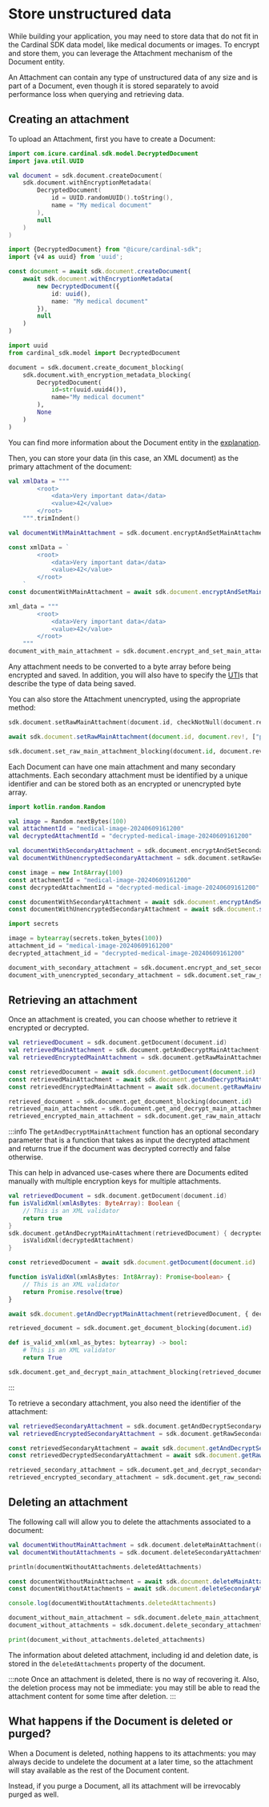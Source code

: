 
# Store unstructured data

While building your application, you may need to store data that do not fit in the Cardinal SDK data model, like medical
documents or images. To encrypt and store them, you can leverage the Attachment mechanism of the Document entity.

An Attachment can contain any type of unstructured data of any size and is part of a Document, even though it is stored 
separately to avoid performance loss when querying and retrieving data.

## Creating an attachment
To upload an Attachment, first you have to create a Document:

<LanguageTabs>

<TabItem value="kotlin">

```kotlin
import com.icure.cardinal.sdk.model.DecryptedDocument
import java.util.UUID

val document = sdk.document.createDocument(
	sdk.document.withEncryptionMetadata(
		DecryptedDocument(
			id = UUID.randomUUID().toString(),
			name = "My medical document"
		),
		null
	)
)
```

</TabItem>

<TabItem value="typescript">

```typescript
import {DecryptedDocument} from "@icure/cardinal-sdk";
import {v4 as uuid} from 'uuid';

const document = await sdk.document.createDocument(
	await sdk.document.withEncryptionMetadata(
		new DecryptedDocument({
			id: uuid(),
			name: "My medical document"
		}),
		null
	)
)
```

</TabItem>

<TabItem value="python">

```python
import uuid
from cardinal_sdk.model import DecryptedDocument

document = sdk.document.create_document_blocking(
	sdk.document.with_encryption_metadata_blocking(
		DecryptedDocument(
			id=str(uuid.uuid4()),
			name="My medical document"
		),
		None
	)
)
```

</TabItem>

</LanguageTabs>

You can find more information about the Document entity in the [explanation](/explanations/data-model/document).

Then, you can store your data (in this case, an XML document) as the primary attachment of the document:

<LanguageTabs>

<TabItem value="kotlin">

```kotlin
val xmlData = """
		<root>
		    <data>Very important data</data>
		    <value>42</value>
		</root>
	""".trimIndent()

val documentWithMainAttachment = sdk.document.encryptAndSetMainAttachment(document, listOf("public.xml"), xmlData.toByteArray(Charsets.UTF_8))
```

</TabItem>

<TabItem value="typescript">

```typescript
const xmlData = `
		<root>
			<data>Very important data</data>
			<value>42</value>
		</root>
	`
const documentWithMainAttachment = await sdk.document.encryptAndSetMainAttachment(document, ["public.xml"], new Int8Array(new TextEncoder().encode(xmlData)))
```

</TabItem>

<TabItem value="python">

```python
xml_data = """
		<root>
			<data>Very important data</data>
			<value>42</value>
		</root>
	"""
document_with_main_attachment = sdk.document.encrypt_and_set_main_attachment_blocking(document, ["public.xml"], bytearray(xml_data, 'utf-8'))
```

</TabItem>

</LanguageTabs>

Any attachment needs to be converted to a byte array before being encrypted and saved. In addition, you will also have
to specify the [UTI](https://developer.apple.com/library/archive/documentation/FileManagement/Conceptual/understanding_utis/understand_utis_conc/understand_utis_conc.html#//apple_ref/doc/uid/TP40001319-CH202-CHDHIJDE)s that describe the type of data being saved.

You can also store the Attachment unencrypted, using the appropriate method:

<LanguageTabs>

<TabItem value="kotlin">

```kotlin
sdk.document.setRawMainAttachment(document.id, checkNotNull(document.rev), listOf("public.xml"), xmlData.toByteArray(Charsets.UTF_8), false)
```

</TabItem>

<TabItem value="typescript">

```typescript
await sdk.document.setRawMainAttachment(document.id, document.rev!, ["public.xml"], new Int8Array(new TextEncoder().encode(xmlData)), false)
```

</TabItem>

<TabItem value="python">

```python
sdk.document.set_raw_main_attachment_blocking(document.id, document.rev, ["public.xml"], bytearray(xml_data, 'utf-8'), False)
```

</TabItem>

</LanguageTabs>

Each Document can have one main attachment and many secondary attachments. Each secondary attachment must be identified by
a unique identifier and can be stored both as an encrypted or unencrypted byte array.

<LanguageTabs>

<TabItem value="kotlin">

```kotlin
import kotlin.random.Random

val image = Random.nextBytes(100)
val attachmentId = "medical-image-20240609161200"
val decryptedAttachmentId = "decrypted-medical-image-20240609161200"

val documentWithSecondaryAttachment = sdk.document.encryptAndSetSecondaryAttachment(documentWithMainAttachment, attachmentId, listOf("public.tiff"), image)
val documentWithUnencryptedSecondaryAttachment = sdk.document.setRawSecondaryAttachment(documentWithSecondaryAttachment.id, decryptedAttachmentId, checkNotNull(documentWithSecondaryAttachment.rev), listOf("public.tiff"), image, false)
```

</TabItem>

<TabItem value="typescript">

```typescript
const image = new Int8Array(100)
const attachmentId = "medical-image-20240609161200"
const decryptedAttachmentId = "decrypted-medical-image-20240609161200"

const documentWithSecondaryAttachment = await sdk.document.encryptAndSetSecondaryAttachment(documentWithMainAttachment, attachmentId, ["public.tiff"], image)
const documentWithUnencryptedSecondaryAttachment = await sdk.document.setRawSecondaryAttachment(documentWithSecondaryAttachment.id, decryptedAttachmentId, documentWithSecondaryAttachment.rev, ["public.tiff"], image, false)
```

</TabItem>

<TabItem value="python">

```python
import secrets

image = bytearray(secrets.token_bytes(100))
attachment_id = "medical-image-20240609161200"
decrypted_attachment_id = "decrypted-medical-image-20240609161200"

document_with_secondary_attachment = sdk.document.encrypt_and_set_secondary_attachment_blocking(document_with_main_attachment, attachment_id, ["public.tiff"], image)
document_with_unencrypted_secondary_attachment = sdk.document.set_raw_secondary_attachment_blocking(document_with_secondary_attachment.id, decrypted_attachment_id, document_with_secondary_attachment.rev, ["public.tiff"], image, False)
```

</TabItem>

</LanguageTabs>

## Retrieving an attachment
Once an attachment is created, you can choose whether to retrieve it encrypted or decrypted.

<LanguageTabs>

<TabItem value="kotlin">

```kotlin
val retrievedDocument = sdk.document.getDocument(document.id)
val retrievedMainAttachment = sdk.document.getAndDecryptMainAttachment(retrievedDocument)
val retrievedEncryptedMainAttachment = sdk.document.getRawMainAttachment(retrievedDocument.id)
```

</TabItem>

<TabItem value="typescript">

```typescript
const retrievedDocument = await sdk.document.getDocument(document.id)
const retrievedMainAttachment = await sdk.document.getAndDecryptMainAttachment(retrievedDocument)
const retrievedEncryptedMainAttachment = await sdk.document.getRawMainAttachment(retrievedDocument.id)
```

</TabItem>

<TabItem value="python">

```python
retrieved_document = sdk.document.get_document_blocking(document.id)
retrieved_main_attachment = sdk.document.get_and_decrypt_main_attachment_blocking(retrieved_document)
retrieved_encrypted_main_attachment = sdk.document.get_raw_main_attachment_blocking(retrieved_document.id)
```

</TabItem>

</LanguageTabs>


:::info
The `getAndDecryptMainAttachment` function has an optional secondary parameter that is a function that takes as input 
the decrypted attachment and returns true if the document was decrypted correctly and false otherwise.

This can help in advanced use-cases where there are Documents edited manually with multiple encryption keys for multiple
attachments.

<LanguageTabs>

<TabItem value="kotlin">

```kotlin
val retrievedDocument = sdk.document.getDocument(document.id)
fun isValidXml(xmlAsBytes: ByteArray): Boolean {
	// This is an XML validator
	return true
}
sdk.document.getAndDecryptMainAttachment(retrievedDocument) { decryptedAttachment ->
	isValidXml(decryptedAttachment)
}
```

</TabItem>

<TabItem value="typescript">

```typescript
const retrievedDocument = await sdk.document.getDocument(document.id)

function isValidXml(xmlAsBytes: Int8Array): Promise<boolean> {
	// This is an XML validator
	return Promise.resolve(true)
}

await sdk.document.getAndDecryptMainAttachment(retrievedDocument, { decryptedAttachmentValidator: isValidXml })
```

</TabItem>

<TabItem value="python">

```python
retrieved_document = sdk.document.get_document_blocking(document.id)

def is_valid_xml(xml_as_bytes: bytearray) -> bool:
	# This is an XML validator
	return True

sdk.document.get_and_decrypt_main_attachment_blocking(retrieved_document, is_valid_xml)
```

</TabItem>

</LanguageTabs>
:::

To retrieve a secondary attachment, you also need the identifier of the attachment:

<LanguageTabs>

<TabItem value="kotlin">

```kotlin
val retrievedSecondaryAttachment = sdk.document.getAndDecryptSecondaryAttachment(retrievedDocument, attachmentId)
val retrievedEncryptedSecondaryAttachment = sdk.document.getRawSecondaryAttachment(retrievedDocument.id, attachmentId)
```

</TabItem>

<TabItem value="typescript">

```typescript
const retrievedSecondaryAttachment = await sdk.document.getAndDecryptSecondaryAttachment(retrievedDocument, attachmentId)
const retrievedDecryptedSecondaryAttachment = await sdk.document.getRawSecondaryAttachment(retrievedDocument.id, attachmentId)
```

</TabItem>

<TabItem value="python">

```python
retrieved_secondary_attachment = sdk.document.get_and_decrypt_secondary_attachment_blocking(retrieved_document, attachment_id)
retrieved_encrypted_secondary_attachment = sdk.document.get_raw_secondary_attachment_blocking(retrieved_document.id, attachment_id)
```

</TabItem>

</LanguageTabs>

## Deleting an attachment
The following call will allow you to delete the attachments associated to a document:

<LanguageTabs>

<TabItem value="kotlin">

```kotlin
val documentWithoutMainAttachment = sdk.document.deleteMainAttachment(retrievedDocument.id, checkNotNull(retrievedDocument.rev))
val documentWithoutAttachments = sdk.document.deleteSecondaryAttachment(documentWithoutMainAttachment.id, attachmentId, checkNotNull(documentWithoutMainAttachment.rev))

println(documentWithoutAttachments.deletedAttachments)
```

</TabItem>

<TabItem value="typescript">

```typescript
const documentWithoutMainAttachment = await sdk.document.deleteMainAttachment(retrievedDocument.id, retrievedDocument.rev)
const documentWithoutAttachments = await sdk.document.deleteSecondaryAttachment(documentWithoutMainAttachment.id, attachmentId, documentWithoutMainAttachment.rev)

console.log(documentWithoutAttachments.deletedAttachments)
```

</TabItem>

<TabItem value="python">

```python
document_without_main_attachment = sdk.document.delete_main_attachment_blocking(retrieved_document.id, retrieved_document.rev)
document_without_attachments = sdk.document.delete_secondary_attachment_blocking(document_without_main_attachment.id, attachment_id, document_without_main_attachment.rev)

print(document_without_attachments.deleted_attachments)
```

</TabItem>

</LanguageTabs>

The information about deleted attachment, including id and deletion date, is stored in the `deletedAttachments` property
of the document.

:::note
Once an attachment is deleted, there is no way of recovering it. Also, the deletion process may not be immediate: you may 
still be able to read the attachment content for some time after deletion.
:::

## What happens if the Document is deleted or purged?
When a Document is deleted, nothing happens to its attachments: you may always decide to undelete the document at a 
later time, so the attachment will stay available as the rest of the Document content.

Instead, if you purge a Document, all its attachment will be irrevocably purged as well.